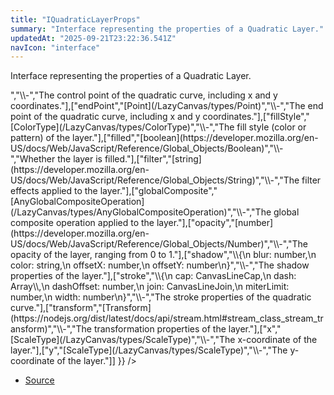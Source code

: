```yaml
---
title: "IQuadraticLayerProps"
summary: "Interface representing the properties of a Quadratic Layer."
updatedAt: "2025-09-21T23:22:36.541Z"
navIcon: "interface"
---
```



Interface representing the properties of a Quadratic Layer.

<Table data={{ headers: [{"content":"Property","key":"property","sortable":true},{"content":"Type","key":"type","sortable":true},{"content":"Value","key":"value","sortable":true},{"content":"Description","key":"description"}], rows: [["centring","[AnyCentring](/LazyCanvas/types/AnyCentring)","\\-","The centring type of the layer."],["controlPoints","Array\\<Point\\>","\\-","The control point of the quadratic curve, including x and y coordinates."],["endPoint","[Point](/LazyCanvas/types/Point)","\\-","The end point of the quadratic curve, including x and y coordinates."],["fillStyle","[ColorType](/LazyCanvas/types/ColorType)","\\-","The fill style (color or pattern) of the layer."],["filled","[boolean](https://developer.mozilla.org/en-US/docs/Web/JavaScript/Reference/Global_Objects/Boolean)","\\-","Whether the layer is filled."],["filter","[string](https://developer.mozilla.org/en-US/docs/Web/JavaScript/Reference/Global_Objects/String)","\\-","The filter effects applied to the layer."],["globalComposite","[AnyGlobalCompositeOperation](/LazyCanvas/types/AnyGlobalCompositeOperation)","\\-","The global composite operation applied to the layer."],["opacity","[number](https://developer.mozilla.org/en-US/docs/Web/JavaScript/Reference/Global_Objects/Number)","\\-","The opacity of the layer, ranging from 0 to 1."],["shadow","\\{\n  blur: number,\n  color: string,\n  offsetX: number,\n  offsetY: number\n}","\\-","The shadow properties of the layer."],["stroke","\\{\n  cap: CanvasLineCap,\n  dash: Array\\<number\\>,\n  dashOffset: number,\n  join: CanvasLineJoin,\n  miterLimit: number,\n  width: number\n}","\\-","The stroke properties of the quadratic curve."],["transform","[Transform](https://nodejs.org/dist/latest/docs/api/stream.html#stream_class_stream_transform)","\\-","The transformation properties of the layer."],["x","[ScaleType](/LazyCanvas/types/ScaleType)","\\-","The x-coordinate of the layer."],["y","[ScaleType](/LazyCanvas/types/ScaleType)","\\-","The y-coordinate of the layer."]] }} />


- [Source](https://github.com/NMMTY/LazyCanvas/blob/ba4be40168e49b0348ae523995fc10eec8149d6c/packages/lazycanvas/src/structures/components/QuadraticLayer.ts#L35)